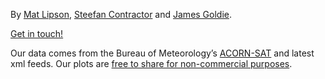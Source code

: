 ::::{.column-screen .iihrn-footer}
:::{.column-body}

By [Mat Lipson](https://theurbanist.com.au/about), [Steefan Contractor](https://steefancontractor.github.io/my_website/) and [James Goldie](https://jamesgoldie.dev/).

[Get in touch!](isithotrightnow@gmail.com)

Our data comes from the Bureau of Meteorology's [ACORN-SAT](http://www.bom.gov.au/climate/change/acorn-sat/ ) and latest xml feeds. Our plots are [free to share for non-commercial purposes](https://isithotrightnow.com/licence).

:::
::::